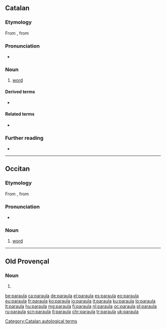 ==Catalan==

===Etymology===
From {{etyl|la|ca}} {{m|la|parabola}}, from {{etyl|grc|ca}} {{m|grc|παραβολή}}

===Pronunciation===
* {{ca-IPA}}

===Noun===
{{ca-noun|f}}

# [[word]]

====Derived terms====
* {{l|ca|donar la paraula}} {{gloss|to promise}}

====Related terms====
* {{l|ca|parlar}}

===Further reading===
* {{R:IEC2}}

[[Category:Catalan autological terms]]

----

==Occitan==

===Etymology===
From {{etyl|la|oc}} {{m|la|parabola}}, from {{etyl|grc|oc}} {{m|grc|παραβολή}}

===Pronunciation===
* {{IPA|/paˈraula/|lang=oc}}

===Noun===
{{oc-noun|f}}

# [[word]]

----

==Old Provençal==

===Noun===
{{pro-noun|f}}

# {{alternative form of|paraulla|lang=pro}}

[[be:paraula]]
[[ca:paraula]]
[[de:paraula]]
[[el:paraula]]
[[es:paraula]]
[[eo:paraula]]
[[eu:paraula]]
[[fr:paraula]]
[[ko:paraula]]
[[io:paraula]]
[[it:paraula]]
[[ku:paraula]]
[[lo:paraula]]
[[lt:paraula]]
[[hu:paraula]]
[[mg:paraula]]
[[fj:paraula]]
[[nl:paraula]]
[[oc:paraula]]
[[pl:paraula]]
[[ru:paraula]]
[[scn:paraula]]
[[tl:paraula]]
[[chr:paraula]]
[[tr:paraula]]
[[uk:paraula]]